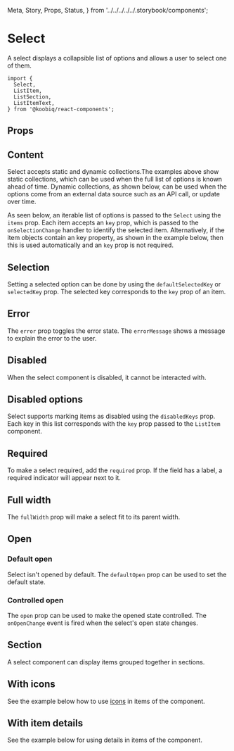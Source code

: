   Meta,
  Story,
  Props,
  Status,
} from '../../../../../.storybook/components';


<Meta of={Stories} />

# Select

<Status variant="experimental" />

A select displays a collapsible list of options and allows a user to select one of them.

```tsx
import {
  Select,
  ListItem,
  ListSection,
  ListItemText,
} from '@koobiq/react-components';
```

<Story of={Stories.Base} />

## Props

<Props />

## Content

Select accepts static and dynamic collections.The examples above show static collections,
which can be used when the full list of options is known ahead of time.
Dynamic collections, as shown below, can be used when the options come from an external
data source such as an API call, or update over time.

As seen below, an iterable list of options is passed to the `Select` using the `items` prop.
Each item accepts an `key` prop, which is passed to the `onSelectionChange` handler to identify
the selected item. Alternatively, if the item objects contain an key property, as shown
in the example below, then this is used automatically and an `key` prop is not required.

<Story of={Stories.Content} />

## Selection

Setting a selected option can be done by using the `defaultSelectedKey` or `selectedKey` prop.
The selected key corresponds to the `key` prop of an item.

<Story of={Stories.Selection} />

## Error

The `error` prop toggles the error state. The `errorMessage` shows a message to explain the error to the user.

<Story of={Stories.Error} />

## Disabled

When the select component is disabled, it cannot be interacted with.

<Story of={Stories.Disabled} />

## Disabled options

Select supports marking items as disabled using the `disabledKeys` prop.
Each key in this list corresponds with the `key` prop passed to the `ListItem` component.

<Story of={Stories.DisabledOptions} />

## Required

To make a select required, add the `required` prop.
If the field has a label, a required indicator will appear next to it.

<Story of={Stories.Required} />

## Full width

The `fullWidth` prop will make a select fit to its parent width.

<Story of={Stories.FullWidth} />

## Open

### Default open

Select isn't opened by default. The `defaultOpen` prop can be used to set the default state.

### Controlled open

The `open` prop can be used to make the opened state controlled. The `onOpenChange` event is fired when the select's open state changes.

<Story of={Stories.Open} />

## Section

A select component can display items grouped together in sections.

<Story of={Stories.Section} />

## With icons

See the example below how to use [icons](?path=/docs/icons--docs) in items of the component.

<Story of={Stories.WithIcons} />

## With item details

See the example below for using details in items of the component.

<Story of={Stories.WithItemDetails} />
